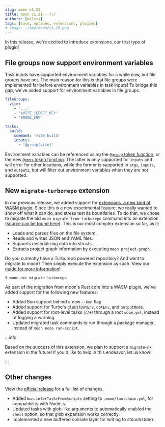 ```yaml
---
slug: moon-v1.21
title: moon v1.21 - ???
authors: [milesj]
tags: [task, options, extensions, plugins]
# image: ./img/moon/v1.20.png
---
```


In this release, we're excited to introduce extensions, our first type of plugin!

<!--truncate-->

## File groups now support environment variables

Task inputs have supported environment variables for a while now, but file groups have not. The main
reason for this is that file groups were implemented far before environment variables in task
inputs! To bridge this gap, we've added support for environment variables in file groups.

```yaml
fileGroups:
  vite:
    - '...'
    - '$VITE_SECRET_KEY'
    - '$NODE_ENV'

tasks:
  build:
    command: 'vite build'
    inputs:
      - '@group(vite)'
```

Environment variables can be referenced using the
[`@group` token function](/docs/concepts/token#group), or the new
[`@envs` token function](/docs/concepts/token#envs). The latter is only supported for `inputs` and
will error for other locations, while the former is supported in `args`, `inputs`, and `outputs`,
but will filter out environment variables when they are not supported.

## New `migrate-turborepo` extension

In our previous release, we added support for [extensions, a new kind of WASM plugin](./moon-v1.20).
Since this is a new experimental feature, we really wanted to show off what it can do, and stress
test its boundaries. To do that, we chose to migrate the old `moon migrate from-turborepo` command
into an extension
([source can be found here](https://github.com/moonrepo/moon-extensions/tree/master/crates/migrate-turborepo)).
This is our most complex extension so far, as it:

- Loads and parses files on the file system.
- Reads and writes JSON and YAML files.
- Supports deserializing data into structs.
- Extracts project graph information by executing `moon project-graph`.

Do you currently have a Turborepo powered repository? And want to migrate to moon? Then simply
execute the extension as such. View our
[guide for more information](/docs/guides/extensions#migrate-turborepo)!

```shell
$ moon ext migrate-turborepo
```

As part of the migration from moon's Rust core into a WASM plugin, we've added support for the
following new features:

- Added Bun support behind a new `--bun` flag.
- Added support for Turbo's `globalDotEnv`, `dotEnv`, and `outputMode`.
- Added support for root-level tasks (`//#`) through a root `moon.yml`, instead of logging a
  warning.
- Updated migrated task commands to run through a package manager, instead of
  `moon node run-script`.

:::info

Based on the success of this extension, we plan to support a `migrate-nx` extension in the future!
If you'd like to help in this endeavor, let us know!

:::

## Other changes

View the [official release](https://github.com/moonrepo/moon/releases/tag/v1.21.0) for a full list
of changes.

- Added `bun.inferTasksFromScripts` setting to `.moon/toolchain.yml`, for compatibility with
  Node.js.
- Updated tasks with glob-like arguments to automatically enabled the `shell` option, so that glob
  expansion works correctly.
- Implemented a new buffered console layer for writing to stdout/stderr.
